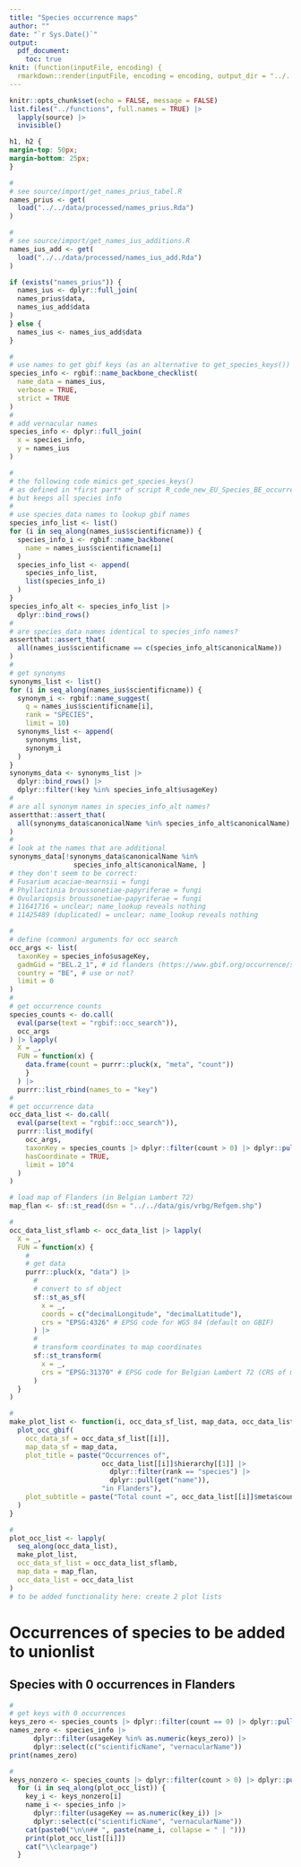 ```yaml
---
title: "Species occurrence maps"
author: ""
date: "`r Sys.Date()`"
output: 
  pdf_document:
    toc: true
knit: (function(inputFile, encoding) {
  rmarkdown::render(inputFile, encoding = encoding, output_dir = "../../output/informal") })
---
```


```r
knitr::opts_chunk$set(echo = FALSE, message = FALSE)
list.files("../functions", full.names = TRUE) |>
  lapply(source) |>
  invisible()
```

```css
h1, h2 {
margin-top: 50px; 
margin-bottom: 25px;
}
```


```r
#
# see source/import/get_names_prius_tabel.R
names_prius <- get(
  load("../../data/processed/names_prius.Rda")
)
```


```r
#
# see source/import/get_names_ius_additions.R
names_ius_add <- get(
  load("../../data/processed/names_ius_add.Rda")
)
```


```r
if (exists("names_prius")) {
  names_ius <- dplyr::full_join(
  names_prius$data,
  names_ius_add$data
)
} else {
  names_ius <- names_ius_add$data
}

```



```r
#
# use names to get gbif keys (as an alternative to get_species_keys())
species_info <- rgbif::name_backbone_checklist(
  name_data = names_ius,
  verbose = TRUE,
  strict = TRUE
)
#
# add vernacular names
species_info <- dplyr::full_join(
  x = species_info,
  y = names_ius
)
```


```r
#
# the following code mimics get_species_keys()
# as defined in *first part* of script R_code_new_EU_Species_BE_occurrences.R
# but keeps all species info
#
# use species_data names to lookup gbif names
species_info_list <- list()
for (i in seq_along(names_ius$scientificname)) {
  species_info_i <- rgbif::name_backbone(
    name = names_ius$scientificname[i]
  )
  species_info_list <- append(
    species_info_list,
    list(species_info_i)
  )
}
species_info_alt <- species_info_list |>
  dplyr::bind_rows()
#
# are species_data names identical to species_info names?
assertthat::assert_that(
  all(names_ius$scientificname == c(species_info_alt$canonicalName))
)
#
# get synonyms
synonyms_list <- list()
for (i in seq_along(names_ius$scientificname)) {
  synonym_i <- rgbif::name_suggest(
    q = names_ius$scientificname[i],
    rank = "SPECIES",
    limit = 10)
  synonyms_list <- append(
    synonyms_list,
    synonym_i
  )
}
synonyms_data <- synonyms_list |>
  dplyr::bind_rows() |>
  dplyr::filter(!key %in% species_info_alt$usageKey)
#
# are all synonym names in species_info_alt names?
assertthat::assert_that(
  all(synonyms_data$canonicalName %in% species_info_alt$canonicalName)
)
#
# look at the names that are additional
synonyms_data[!synonyms_data$canonicalName %in%
                species_info_alt$canonicalName, ]
# they don't seem to be correct:
# Fusarium acaciae-mearnsii = fungi
# Phyllactinia broussonetiae-papyriferae = fungi
# Ovulariopsis broussonetiae-papyriferae = fungi
# 11641716 = unclear; name_lookup reveals nothing
# 11425489 (duplicated) = unclear; name_lookup reveals nothing
```


```r
#
# define (common) arguments for occ search
occ_args <- list(
  taxonKey = species_info$usageKey,
  gadmGid = "BEL.2_1", # id flanders (https://www.gbif.org/occurrence/search)
  country = "BE", # use or not?
  limit = 0
)
#
# get occurrence counts
species_counts <- do.call(
  eval(parse(text = "rgbif::occ_search")),
  occ_args
) |> lapply(
  X = _,
  FUN = function(x) {
    data.frame(count = purrr::pluck(x, "meta", "count"))
    }
  ) |>
  purrr::list_rbind(names_to = "key")
#
# get occurrence data
occ_data_list <- do.call(
  eval(parse(text = "rgbif::occ_search")),
  purrr::list_modify(
    occ_args,
    taxonKey = species_counts |> dplyr::filter(count > 0) |> dplyr::pull(key),
    hasCoordinate = TRUE,
    limit = 10^4
  )
)
```


```r

# load map of Flanders (in Belgian Lambert 72)
map_flan <- sf::st_read(dsn = "../../data/gis/vrbg/Refgem.shp")

```

```r
#
occ_data_list_sflamb <- occ_data_list |> lapply(
  X = _,
  FUN = function(x) {
    #
    # get data
    purrr::pluck(x, "data") |>
      #
      # convert to sf object
      sf::st_as_sf(
        x = _,
        coords = c("decimalLongitude", "decimalLatitude"),
        crs = "EPSG:4326" # EPSG code for WGS 84 (default on GBIF)
      ) |>
      #
      # transform coordinates to map coordinates
      sf::st_transform(
        x = _,
        crs = "EPSG:31370" # EPSG code for Belgian Lambert 72 (CRS of map)
      )
  }
)

```


```r
#
make_plot_list <- function(i, occ_data_sf_list, map_data, occ_data_list) {
  plot_occ_gbif(
    occ_data_sf = occ_data_sf_list[[i]],
    map_data_sf = map_data,
    plot_title = paste("Occurrences of",
                       occ_data_list[[i]]$hierarchy[[1]] |>
                         dplyr::filter(rank == "species") |>
                         dplyr::pull(get("name")),
                       "in Flanders"),
    plot_subtitle = paste("Total count =", occ_data_list[[i]]$meta$count)
  )
}
```


```r
#
plot_occ_list <- lapply(
  seq_along(occ_data_list),
  make_plot_list,
  occ_data_sf_list = occ_data_list_sflamb,
  map_data = map_flan,
  occ_data_list = occ_data_list
)
# to be added functionality here: create 2 plot lists

```


\newpage

# Occurrences of species to be added to unionlist

## Species with 0 occurrences in Flanders

```r
#
# get keys with 0 occurrences
keys_zero <- species_counts |> dplyr::filter(count == 0) |> dplyr::pull(key)
names_zero <- species_info |>
      dplyr::filter(usageKey %in% as.numeric(keys_zero)) |>
      dplyr::select(c("scientificName", "vernacularName"))
print(names_zero)
```
\newpage

<!-- Species with > 0 occurrences in Flanders -->

```r
#
keys_nonzero <- species_counts |> dplyr::filter(count > 0) |> dplyr::pull(key)
  for (i in seq_along(plot_occ_list)) {
    key_i <- keys_nonzero[i]
    name_i <- species_info |>
      dplyr::filter(usageKey == as.numeric(key_i)) |>
      dplyr::select(c("scientificName", "vernacularName"))
    cat(paste0("\n\n## ", paste(name_i, collapse = " | ")))
    print(plot_occ_list[[i]])
    cat("\\clearpage")
  }
```
